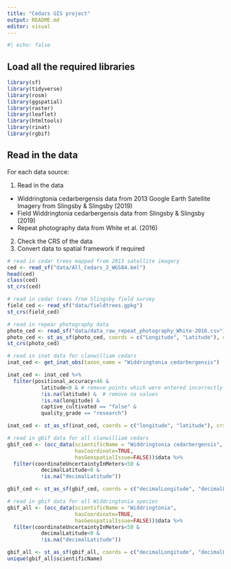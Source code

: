 ```yaml
---
title: "Cedars GIS project"
output: README.md
editor: visual
---
```


```r
#| echo: false
```


## Load all the required libraries

```r
library(sf)
library(tidyverse)
library(rosm)
library(ggspatial)
library(raster)
library(leaflet)
library(htmltools)
library(rinat)
library(rgbif)
```

## Read in the data

For each data source:

1.  Read in the data

-   Widdringtonia cedarbergensis data from 2013 Google Earth Satellite Imagery from Slingsby & Slingsby (2019)
-   Field Widdringtonia cedarbergensis data from Slingsby & Slingsby (2019)
-   Repeat photography data from White et al. (2016)

2.  Check the CRS of the data
3.  Convert data to spatial framework if required

```r
# read in cedar trees mapped from 2013 satellite imagery
ced <- read_sf("data/All_Cedars_2_WGS84.kml")
head(ced)
class(ced)
st_crs(ced)

# read in cedar trees from Slingsby field survey 
field_ced <- read_sf("data/fieldtrees.gpkg")
st_crs(field_ced)

# read in repear photography data
photo_ced <- read_sf("data/data_raw_repeat_photography_White-2016.csv")
photo_ced <- st_as_sf(photo_ced, coords = c("Longitude", "Latitude"), crs = st_crs(ced))
st_crs(photo_ced)

# read in inat data for clanwilliam cedars
inat_ced <- get_inat_obs(taxon_name = "Widdringtonia cedarbergensis")

inat_ced <- inat_ced %>% 
  filter(positional_accuracy<46 & 
           latitude<0 & # remove points which were entered incorrectly as negative
           !is.na(latitude) &  # remove na values
           !is.na(longitude) &
           captive_cultivated == "false" & 
           quality_grade == "research")

inat_ced <- st_as_sf(inat_ced, coords = c("longitude", "latitude"), crs = 4326) # convert to spatial framework

# read in gbif data for all clanwilliam cedars 
gbif_ced <- (occ_data(scientificName = "Widdringtonia cedarbergensis",
                      hasCoordinate=TRUE, 
                      hasGeospatialIssue=FALSE))$data %>% 
  filter(coordinateUncertaintyInMeters<50 & 
           decimalLatitude<0 &
           !is.na("decimalLatitude"))

gbif_ced <- st_as_sf(gbif_ced, coords = c("decimalLongitude", "decimalLatitude"), crs = 4326)

# read in gbif data for all Widdringtonia species 
gbif_all <- (occ_data(scientificName = "Widdringtonia",
                      hasCoordinate=TRUE, 
                      hasGeospatialIssue=FALSE))$data %>% 
  filter(coordinateUncertaintyInMeters<50 & 
           decimalLatitude<0 &
           !is.na("decimalLatitude"))

gbif_all <- st_as_sf(gbif_all, coords = c("decimalLongitude", "decimalLatitude"), crs = 4326)
unique(gbif_all$scientificName)

```

